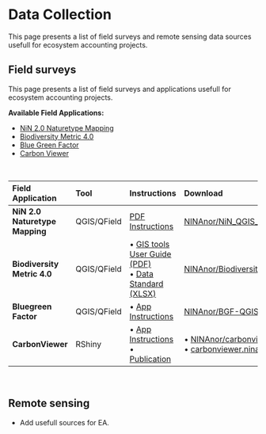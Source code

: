 
# Data Collection {#sec-data-collection}
This page presents a list of field surveys and remote sensing data sources usefull for ecosystem accounting projects.  

## Field surveys {#sec-field-surveys}

This page presents a list of field surveys and applications usefull for ecosystem accounting projects.   

**Available Field Applications:**

- [NiN 2.0 Naturetype Mapping](./field-surveys/qfield-nin.qmd)
- [Biodiversity Metric 4.0](./field-surveys/qfield-bm.qmd)
- [Blue Green Factor](./field-surveys/qfield-bgf.qmd)
- [Carbon Viewer](./field-surveys/rshiny-carbonviewer.qmd)

<br>

| Field Application | Tool | Instructions | Download |
| :---------------- | :--- | :----------- | :------- |
| **NiN 2.0** <br> **Naturetype Mapping**| QGIS/QField | [PDF Instructions](https://github.com/geco-nhm/NiN_QGIS_3.x/blob/master/NHM_Rapport_83_QGIS_NiN_2019.pdf) | [NINAnor/NiN_QGIS_3.x](https://github.com/NINAnor/NiN_QGIS_3.x) |
| **Biodiversity Metric 4.0** | QGIS/QField | • [GIS tools User Guide (PDF)](https://publications.naturalengland.org.uk/publication/6049804846366720) <br> • [Data Standard (XLSX)](https://publications.naturalengland.org.uk/publication/6049804846366720) | [NINAnor/BiodiversityMetric_QGIS_3.x](https://github.com/NINAnor/BiodiversityMetric_QGIS_3.x) |
| **Bluegreen Factor** | QGIS/QField | • [App Instructions](./field-surveys/qfield-bgf.qmd) |  [NINAnor/BGF-QGIS](https://github.com/NINAnor/BGF-QGIS) | 
| **CarbonViewer** | RShiny | • [App Instructions](https://carbonviewer.nina.no/)  <br> • [Publication](https://ntnuopen.ntnu.no/ntnu-xmlui/bitstream/handle/11250/3099192/KyrkjeeideAcalculatorCarbonManagement2023gull.pdf?sequence=1&isAllowed=y) | • [NINAnor/carbonviewer](https://github.com/NINAnor/carbonviewer) <br> • [carbonviewer.nina.no](https://carbonviewer.nina.no/)|

<br>

## Remote sensing {#sec-remote-sensing}

- Add usefull sources for EA.



